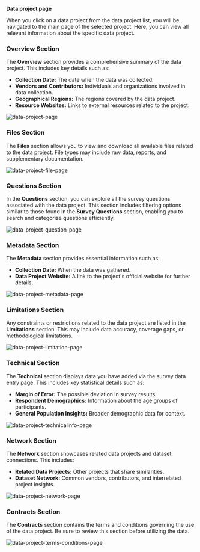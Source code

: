 **Data project page**

When you click on a data project from the data project list, you will be navigated to the main page of the selected project. Here, you can view all relevant information about the specific data project.

### **Overview Section**

The **Overview** section provides a comprehensive summary of the data project. This includes key details such as:

* **Collection Date:** The date when the data was collected.  
* **Vendors and Contributors:** Individuals and organizations involved in data collection.  
* **Geographical Regions:** The regions covered by the data project.  
* **Resource Websites:** Links to external resources related to the project.

<Frame>
  <img src="/images/dataproject-overview.png" alt="data-project-page" style={{ borderRadius: '0.5rem' }} />
</Frame>

### **Files Section**

The **Files** section allows you to view and download all available files related to the data project. File types may include raw data, reports, and supplementary documentation.
<Frame>
  <img src="/images/dataproject-files.png" alt="data-project-file-page" style={{ borderRadius: '0.5rem' }} />
</Frame>


### **Questions Section**

In the **Questions** section, you can explore all the survey questions associated with the data project. This section includes filtering options similar to those found in the **Survey Questions** section, enabling you to search and categorize questions efficiently.

<Frame>
  <img src="/images/spss-Q.png" alt="data-project-question-page" style={{ borderRadius: '0.5rem' }} />
</Frame>

### **Metadata Section**

The **Metadata** section provides essential information such as:

* **Collection Date:** When the data was gathered.  
* **Data Project Website:** A link to the project's official website for further details.

<Frame>
  <img src="/images/dataproject-metadata.png" alt="data-project-metadata-page" style={{ borderRadius: '0.5rem' }} />
</Frame>

### **Limitations Section**

Any constraints or restrictions related to the data project are listed in the **Limitations** section. This may include data accuracy, coverage gaps, or methodological limitations.

<Frame>
  <img src="/images/dataproject-limitation.png" alt="data-project-limitation-page" style={{ borderRadius: '0.5rem' }} />
</Frame>

### **Technical Section**

The **Technical** section displays data you have added via the survey data entry page. This includes key statistical details such as:

* **Margin of Error:** The possible deviation in survey results.  
* **Respondent Demographics:** Information about the age groups of participants.  
* **General Population Insights:** Broader demographic data for context.

<Frame>
  <img src="/images/dataproject-techinfo.png" alt="data-project-technicalinfo-page" style={{ borderRadius: '0.5rem' }} />
</Frame>

### **Network Section**

The **Network** section showcases related data projects and dataset connections. This includes:

* **Related Data Projects:** Other projects that share similarities.  
* **Dataset Network:** Common vendors, contributors, and interrelated project insights.

<Frame>
  <img src="/images/dataproject-network.png" alt="data-project-network-page" style={{ borderRadius: '0.5rem' }} />
</Frame>

### **Contracts Section**

The **Contracts** section contains the terms and conditions governing the use of the data project. Be sure to review this section before utilizing the data.

<Frame>
  <img src="/images/dataproject-terms.png" alt="data-project-terms-conditions-page" style={{ borderRadius: '0.5rem' }} />
</Frame>
